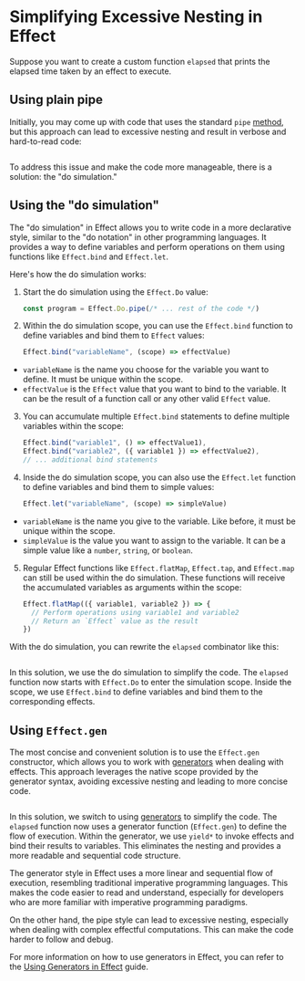 # Simplifying Excessive Nesting in Effect

Suppose you want to create a custom function `elapsed` that prints the elapsed time taken by an effect to execute.

## Using plain pipe

Initially, you may come up with code that uses the standard `pipe` [method](../essentials/pipeline#the-pipe-method), but this approach can lead to excessive nesting and result in verbose and hard-to-read code:

```ts file=<rootDir>/src/guide/style/do/elapsed-pipe.ts

```

To address this issue and make the code more manageable, there is a solution: the "do simulation."

## Using the "do simulation"

The "do simulation" in Effect allows you to write code in a more declarative style, similar to the "do notation" in other programming languages. It provides a way to define variables and perform operations on them using functions like `Effect.bind` and `Effect.let`.

Here's how the do simulation works:

1. Start the do simulation using the `Effect.Do` value:

   ```ts
   const program = Effect.Do.pipe(/* ... rest of the code */)
   ```

2. Within the do simulation scope, you can use the `Effect.bind` function to define variables and bind them to `Effect` values:

   ```ts
   Effect.bind("variableName", (scope) => effectValue)
   ```

- `variableName` is the name you choose for the variable you want to define. It must be unique within the scope.
- `effectValue` is the `Effect` value that you want to bind to the variable. It can be the result of a function call or any other valid `Effect` value.

3. You can accumulate multiple `Effect.bind` statements to define multiple variables within the scope:

   ```ts
   Effect.bind("variable1", () => effectValue1),
   Effect.bind("variable2", ({ variable1 }) => effectValue2),
   // ... additional bind statements
   ```

4. Inside the do simulation scope, you can also use the `Effect.let` function to define variables and bind them to simple values:

   ```ts
   Effect.let("variableName", (scope) => simpleValue)
   ```

- `variableName` is the name you give to the variable. Like before, it must be unique within the scope.
- `simpleValue` is the value you want to assign to the variable. It can be a simple value like a `number`, `string`, or `boolean`.

5. Regular Effect functions like `Effect.flatMap`, `Effect.tap`, and `Effect.map` can still be used within the do simulation. These functions will receive the accumulated variables as arguments within the scope:

   ```ts
   Effect.flatMap(({ variable1, variable2 }) => {
     // Perform operations using variable1 and variable2
     // Return an `Effect` value as the result
   })
   ```

With the do simulation, you can rewrite the `elapsed` combinator like this:

```ts file=<rootDir>/src/guide/style/do/elapsed-do.ts

```

In this solution, we use the do simulation to simplify the code. The `elapsed` function now starts with `Effect.Do` to enter the simulation scope.
Inside the scope, we use `Effect.bind` to define variables and bind them to the corresponding effects.

## Using `Effect.gen`

The most concise and convenient solution is to use the `Effect.gen` constructor, which allows you to work with [generators](https://developer.mozilla.org/en-US/docs/Web/JavaScript/Reference/Global_Objects/Generator) when dealing with effects. This approach leverages the native scope provided by the generator syntax, avoiding excessive nesting and leading to more concise code.

```ts file=<rootDir>/src/guide/style/do/elapsed-gen.ts

```

In this solution, we switch to using [generators](https://developer.mozilla.org/en-US/docs/Web/JavaScript/Reference/Global_Objects/Generator) to simplify the code. The `elapsed` function now uses a generator function (`Effect.gen`) to define the flow of execution. Within the generator, we use `yield*` to invoke effects and bind their results to variables. This eliminates the nesting and provides a more readable and sequential code structure.

The generator style in Effect uses a more linear and sequential flow of execution, resembling traditional imperative programming languages. This makes the code easier to read and understand, especially for developers who are more familiar with imperative programming paradigms.

On the other hand, the pipe style can lead to excessive nesting, especially when dealing with complex effectful computations. This can make the code harder to follow and debug.

For more information on how to use generators in Effect, you can refer to the [Using Generators in Effect](../essentials/using-generators) guide.
